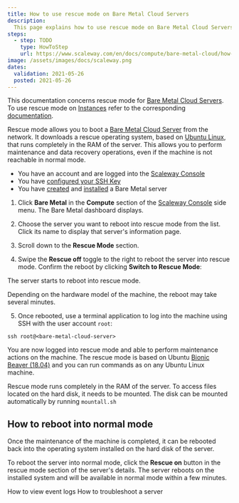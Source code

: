 ```yaml
---
title: How to use rescue mode on Bare Metal Cloud Servers
description:
  This page explains how to use rescue mode on Bare Metal Cloud Servers
steps:
  - step: TODO
    type: HowToStep
    url: https://www.scaleway.com/en/docs/compute/bare-metal-cloud/how-to/use-rescue-mode
image: /assets/images/docs/scaleway.png
dates:
  validation: 2021-05-26
  posted: 2021-05-26
---
```


<Message type="note">

This documentation concerns rescue mode for [Bare Metal Cloud Servers](https://www.scaleway.com/en/bare-metal-servers/). To use rescue mode on [Instances](https://www.scaleway.com/en/virtual-instances/) refer to the corresponding [documentation](/compute/instances/how-to/use-boot-modes#how-to-use-rescue-mode).

</Message>

Rescue mode allows you to boot a [Bare Metal Cloud Server](https://www.scaleway.com/en/bare-metal-servers/) from the network. It downloads a rescue operating system, based on [Ubuntu Linux](https://ubuntu.com/), that runs completely in the RAM of the server. This allows you to perform maintenance and data recovery operations, even if the machine is not reachable in normal mode.

<Message type="requirement">

- You have an account and are logged into the [Scaleway Console](https://console.scaleway.com)  
- You have [configured your SSH Key](/console/my-project/how-to/create-ssh-key)
- You have [created](/compute/bare-metal-cloud/how-to/create-server) and [installed](/compute/bare-metal-cloud/how-to/install-server) a Bare Metal server

</Message>

1. Click **Bare Metal** in the **Compute** section of the [Scaleway Console](https://console.scaleway.com) side menu. The Bare Metal dashboard displays.

2. Choose the server you want to reboot into rescue mode from the list. Click its name to display that server's information page.

3. Scroll down to the **Rescue Mode** section.

  <Lightbox src="assets/scaleway-rescue_bmaas_off.png" alt="" />

4. Swipe the **Rescue off** toggle to the right to reboot the server into rescue mode. Confirm the reboot by clicking **Switch to Rescue Mode**:

  <Lightbox src="assets/scaleway-rescue_switch_bmaas.png" alt="" />

  The server starts to reboot into rescue mode. 

  <Message type="note">

  Depending on the hardware model of the machine, the reboot may take several minutes.

  </Message>

5. Once rebooted, use a terminal application to log into the machine using SSH with the user account `root`:

  ```
  ssh root@<bare-metal-cloud-server>
  ```

You are now logged into rescue mode and able to perform maintenance actions on the machine. The rescue mode is based on Ubuntu [Bionic Beaver (18.04)](https://wiki.ubuntu.com/BionicBeaver/ReleaseNotes) and you can run commands as on any Ubuntu Linux machine.

<Lightbox src="assets/scaleway-bmaas_rescue_mode.png" alt="" />

<Message type="tip">

Rescue mode runs completely in the RAM of the server. To access files located on the hard disk, it needs to be mounted. The disk can be mounted automatically by running `mountall.sh`

</Message>


## How to reboot into normal mode

Once the maintenance of the machine is completed, it can be rebooted back into the operating system installed on the hard disk of the server.

To reboot the server into normal mode, click the **Rescue on** button in the rescue mode section of the server's details. The server reboots on the installed system and will be available in normal mode within a few minutes.

<Navigation title="See Also">
  <PreviousButton to="/compute/bare-metal-cloud/how-to/view-the-event-logs/">How to view event logs</PreviousButton>
  <NextButton to="/compute/bare-metal-cloud/how-to/troubleshoot-server/">How to troubleshoot a server</NextButton>
</Navigation>
